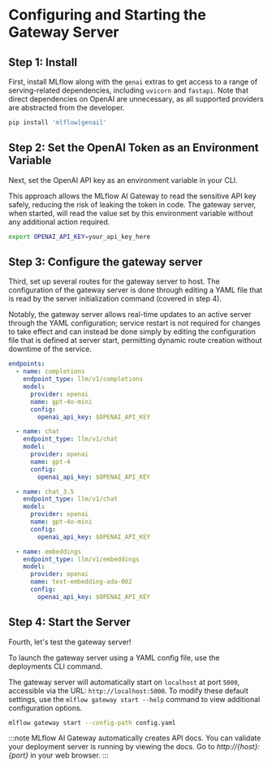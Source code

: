 # Configuring and Starting the Gateway Server

## Step 1: Install

First, install MLflow along with the `genai` extras to get access to a range of serving-related
dependencies, including `uvicorn` and `fastapi`. Note that direct dependencies on OpenAI are
unnecessary, as all supported providers are abstracted from the developer.

```bash
pip install 'mlflow[genai]'
```

## Step 2: Set the OpenAI Token as an Environment Variable

Next, set the OpenAI API key as an environment variable in your CLI.

This approach allows the MLflow AI Gateway to read the sensitive API key safely, reducing the risk
of leaking the token in code. The gateway server, when started, will read the value set by this environment
variable without any additional action required.

```bash
export OPENAI_API_KEY=your_api_key_here
```

## Step 3: Configure the gateway server

Third, set up several routes for the gateway server to host. The configuration of the gateway server is done through
editing a YAML file that is read by the server initialization command (covered in step 4).

Notably, the gateway server allows real-time updates to an active server through the YAML configuration;
service restart is not required for changes to take effect and can instead be done simply by editing the
configuration file that is defined at server start, permitting dynamic route creation without downtime of the service.

```yaml
endpoints:
  - name: completions
    endpoint_type: llm/v1/completions
    model:
      provider: openai
      name: gpt-4o-mini
      config:
        openai_api_key: $OPENAI_API_KEY

  - name: chat
    endpoint_type: llm/v1/chat
    model:
      provider: openai
      name: gpt-4
      config:
        openai_api_key: $OPENAI_API_KEY

  - name: chat_3.5
    endpoint_type: llm/v1/chat
    model:
      provider: openai
      name: gpt-4o-mini
      config:
        openai_api_key: $OPENAI_API_KEY

  - name: embeddings
    endpoint_type: llm/v1/embeddings
    model:
      provider: openai
      name: text-embedding-ada-002
      config:
        openai_api_key: $OPENAI_API_KEY
```

## Step 4: Start the Server

Fourth, let's test the gateway server!

To launch the gateway server using a YAML config file, use the deployments CLI command.

The gateway server will automatically start on `localhost` at port `5000`, accessible via
the URL: `http://localhost:5000`. To modify these default settings, use the
`mlflow gateway start --help` command to view additional configuration options.

```bash
mlflow gateway start --config-path config.yaml
```

:::note
MLflow AI Gateway automatically creates API docs. You can validate your deployment server
is running by viewing the docs. Go to _http://\{host}:\{port}_ in your web browser.
:::
